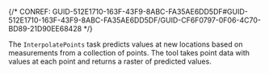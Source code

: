 

{/* CONREF: GUID-512E1710-163F-43F9-8ABC-FA35AE6DD5DF#GUID-512E1710-163F-43F9-8ABC-FA35AE6DD5DF/GUID-CF6F0797-0F06-4C70-BD89-21D90EE68428  */}

The `InterpolatePoints`  task predicts values at new locations based on measurements from a collection of points. The tool takes point data with values at each point and returns a raster of predicted values.
